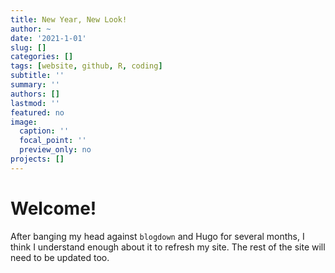 ```yaml
---
title: New Year, New Look!
author: ~
date: '2021-1-01'
slug: []
categories: []
tags: [website, github, R, coding]
subtitle: ''
summary: ''
authors: []
lastmod: ''
featured: no
image:
  caption: ''
  focal_point: ''
  preview_only: no
projects: []
---
```


# Welcome!

After banging my head against `blogdown` and Hugo for several months, I think I understand enough about it to refresh my site. The rest of the site will need to be updated too.